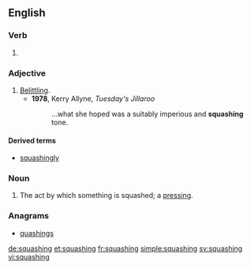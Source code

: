 ==English==

===Verb===
{{head|en}}

# {{present participle of|squash}}

===Adjective===
{{en-adj}}

# [[belittling|Belittling]].
#* '''1978''', Kerry Allyne, ''Tuesday's Jillaroo''
#*: ...what she hoped was a suitably imperious and '''squashing''' tone.

====Derived terms====
* [[squashingly]]

===Noun===
{{en-noun}}

# The act by which something is squashed; a [[pressing]].

===Anagrams===
* [[quashings#English|quashings]]

[[de:squashing]]
[[et:squashing]]
[[fr:squashing]]
[[simple:squashing]]
[[sv:squashing]]
[[vi:squashing]]